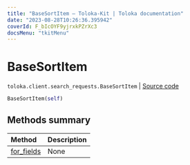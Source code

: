 ```yaml
---
title: "BaseSortItem — Toloka-Kit | Toloka documentation"
date: "2023-08-28T10:26:36.395942"
coverId: F_bIcOYF9yjrxkPZrXc3
docsMenu: "tkitMenu"
---
```


# BaseSortItem

`toloka.client.search_requests.BaseSortItem` | [Source code](https://github.com/Toloka/toloka-kit/blob/v1.2.1/src/client/search_requests.py#L76)

```python
BaseSortItem(self)
```

## Methods summary

| Method | Description |
| :------| :-----------|
[for_fields](/docs/toloka-kit/reference/toloka.client.search_requests.BaseSortItem.for_fields)| None